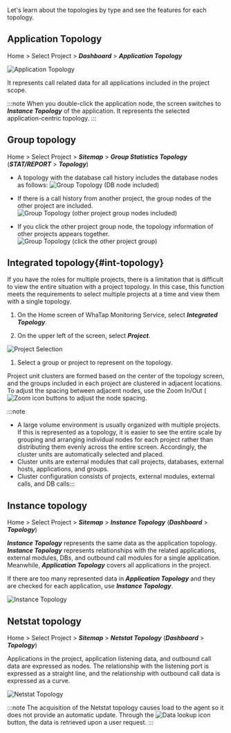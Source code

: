 Let's learn about the topologies by type and see the features for each topology.

## Application Topology

Home > Select Project > **_Dashboard_** > **_Application Topology_**

![Application Topology](https://img.whatap.io/media/user_guide_application/topology/application_topology.png)

It represents call related data for all applications included in the project scope. 

:::note
When you double-click the application node, the screen switches to **_Instance Topology_** of the application. It represents the selected application-centric topology.
:::

## Group topology

Home > Select Project > **_Sitemap_** > **_Group Statistics Topology_** (**_STAT/REPORT_** > **_Topology_**)

<!-- 담당자 문의 -->

<!--![그룹 애플리케이션 토폴로지 선택하기](/img/select-group-topology.png)

***애플리케이션 토폴로지*** 화면에서 ![지시선 1](/img/number-01.png) 에이전트 영역을 선택한 다음 ![지시선 2](/img/number-02.png) 에이전트 선택 목록에서 ***에이전트 서버*** 또는 ***에이전트 종류***를 선택하세요. 프로젝트 범위에 포함된 애플리케이션 그룹 사이의 호출 연관 정보를 표현합니다. -->

-   A topology with the database call history includes the database nodes as follows:
    ![Group Topology (DB node included)](https://img.whatap.io/media/user_guide_application/topology/group_topology_1.png)

-   If there is a call history from another project, the group nodes of the other project are included.
    ![Group Topology (other project group nodes included)](https://img.whatap.io/media/user_guide_application/topology/group_topology_2.png)

-   If you click the other project group node, the topology information of other projects appears together.
    ![Group Topology (click the other project group)](https://img.whatap.io/media/user_guide_application/topology/group_topology_with_other_project.png)

## Integrated topology{#int-topology}

If you have the roles for multiple projects, there is a limitation that is difficult to view the entire situation with a project topology. In this case, this function meets the requirements to select multiple projects at a time and view them with a single topology.

1.  On the Home screen of WhaTap Monitoring Service, select **_Integrated Topology_**.

2.  On the upper left of the screen, select **_Project_**.

  ![Project Selection](/img/uni-topology-select-project.png)

1.  Select a group or project to represent on the topology.

Project unit clusters are formed based on the center of the topology screen, and the groups included in each project are clustered in adjacent locations. To adjust the spacing between adjacent nodes, use the Zoom In/Out (![Zoom icon](/img/ico-topology-node-zoom.png) buttons to adjust the node spacing.

:::note

-   A large volume environment is usually organized with multiple projects. If this is represented as a topology, it is easier to see the entire scale by grouping and arranging individual nodes for each project rather than distributing them evenly across the entire screen. Accordingly, the cluster units are automatically selected and placed.
-   Cluster units are external modules that call projects, databases, external hosts, applications, and groups.
-   Cluster configuration consists of projects, external modules, external calls, and DB calls:::

## Instance topology

Home > Select Project > **_Sitemap_** > **_Instance Topology_** (**_Dashboard_** > **_Topology_**)

**_Instance Topology_** represents the same data as the application topology. **_Instance Topology_** represents relationships with the related applications, external modules, DBs, and outbound call modules for a single application. Meanwhile, **_Application Topology_** covers all applications in the project.

If there are too many represented data in **_Application Topology_** and they are checked for each application, use **_Instance Topology_**.

![Instance Topology](https://img.whatap.io/media/user_guide_application/topology/instance_topology.png)

## Netstat topology

Home > Select Project > **_Sitemap_** > **_Netstat Topology_** (**_Dashboard_** > **_Topology_**)

Applications in the project, application listening data, and outbound call data are expressed as nodes. The relationship with the listening port is expressed as a straight line, and the relationship with outbound call data is expressed as a curve.

![Netstat Topology](/img/netstat-topology.png)

:::note
The acquisition of the Netstat topology causes load to the agent so it does not provide an automatic update. Through the ![Data lookup icon](/img/ico-btn-search.png) button, the data is retrieved upon a user request.
:::
